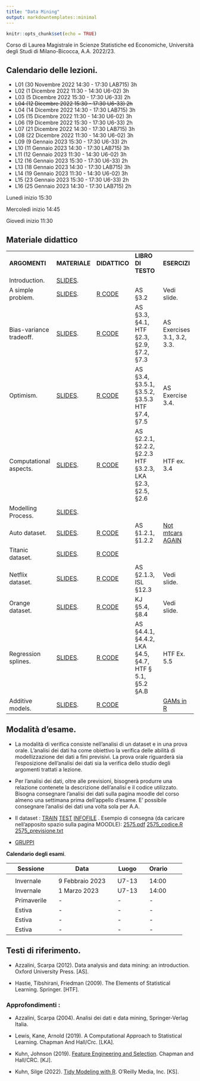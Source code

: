```yaml
---
title: "Data Mining"
output: markdowntemplates::minimal
---
```


```r
knitr::opts_chunk$set(echo = TRUE)
```

Corso di Laurea Magistrale in Scienze Statistiche ed Economiche, Università degli Studi di Milano-Bicocca, A.A. 2022/23.


## Calendario delle lezioni.

* L01 (30 Novembre 2022 14:30 - 17:30 LAB715) 3h
* L02 (1 Dicembre 2022 11:30 - 14:30 U6-02) 3h
* L03 (5 Dicembre 2022 15:30 - 17:30 U6-33) 2h
* ~~L04 (12 Dicembre 2022 15:30 - 17:30 U6-33) 2h~~
* L04 (14 Dicembre 2022 14:30 - 17:30 LAB715) 3h
* L05 (15 Dicembre 2022 11:30 - 14:30 U6-02) 3h
* L06 (19 Dicembre 2022 15:30 - 17:30 U6-33) 2h
* L07 (21 Dicembre 2022 14:30 - 17:30 LAB715) 3h
* L08 (22 Dicembre 2022 11:30 - 14:30 U6-02) 3h
* L09 (9 Gennaio 2023 15:30 - 17:30 U6-33) 2h
* L10 (11 Gennaio 2023 14:30 - 17:30 LAB715) 3h
* L11 (12 Gennaio 2023 11:30 - 14:30 U6-02) 3h
* L12 (16 Gennaio 2023 15:30 - 17:30 U6-33) 2h
* L13 (18 Gennaio 2023 14:30 - 17:30 LAB715) 3h
* L14 (19 Gennaio 2023 11:30 - 14:30 U6-02) 3h
* L15 (23 Gennaio 2023 15:30 - 17:30 U6-33) 2h
* L16 (25 Gennaio 2023 14:30 - 17:30 LAB715) 2h

Lunedì inizio 15:30

Mercoledì inizio 14:45

Giovedì inizio 11:30



## Materiale didattico

<table>

<tr>
<td>**ARGOMENTI**</td>
<td>**MATERIALE**</td>
<td>**DIDATTICO**</td>
<td>**LIBRO DI TESTO**</td>
<td>**ESERCIZI**</td>
</tr>

<tr>
<td>Introduction.</td>
<td>[SLIDES](docs/SLIDES/Introduction.pdf). </td>
<td></td>
<td></td>
<td></td>
</tr>


<tr>
<td> A simple problem.</td>
<td> [SLIDES](docs/SLIDES/Simpleproblem.pdf). </td>
<td> [R CODE](https://github.com/aldosolari/DM/blob/master/docs/RCODE/Simpleproblem.R)</td>
<td> AS §3.2 </td>
<td> Vedi slide. </td>
</tr>



<tr>
<td> Bias-variance tradeoff.</td>
<td> [SLIDES](docs/SLIDES/Biasvariance.pdf). </td>
<td> [R CODE](https://github.com/aldosolari/DM/blob/master/docs/RCODE/Biasvariance.R)</td>
<td> AS §3.3, §4.1, HTF §2.3, §2.9, §7.2, §7.3 </td>
<td> AS Exercises 3.1, 3.2, 3.3.</td>
</tr>


<tr>
<td> Optimism.</td>
<td> [SLIDES](docs/SLIDES/Optimism.pdf). </td>
<td> [R CODE](https://github.com/aldosolari/DM/blob/master/docs/RCODE/Optimism.R)</td>
<td> AS §3.4, §3.5.1, §3.5.2, §3.5.3 HTF §7.4, §7.5 </td>
<td> AS Exercise 3.4. </td>
</tr>



<tr>
<td> Computational aspects.</td>
<td> [SLIDES](docs/SLIDES/Computational.pdf). </td>
<td> [R CODE](https://github.com/aldosolari/DM/blob/master/docs/RCODE/Computational.R)</td>
<td> AS §2.2.1, §2.2.2, §2.2.3 HTF §3.2.3, LKA §2.3, §2.5, §2.6 </td>
<td> HTF ex. 3.4 </td>
</tr>


<tr>
<td> Modelling Process.</td>
<td> [SLIDES](docs/SLIDES/ModellingProcess.pdf). </td>
<td> </td>
<td> </td>
<td> </td>
</tr>

<tr>
<td> Auto dataset.</td>
<td> [SLIDES](docs/SLIDES/Auto.pdf). </td>
<td> [R CODE](https://github.com/aldosolari/DM/blob/master/docs/RCODE/Auto.R)</td>
<td> AS §1.2.1, §1.2.2  </td>
<td> [Not mtcars AGAIN](https://supervised-ml-course.netlify.app/chapter1) </td>
</tr>

<tr>
<td> Titanic dataset.</td>
<td> [SLIDES](docs/SLIDES/Titanic.pdf). </td>
<td> [R CODE](https://github.com/aldosolari/DM/blob/master/docs/RCODE/Titanic.R)</td>
<td>   </td>
<td> </td>
</tr>

<tr>
<td> Netflix dataset.</td>
<td> [SLIDES](docs/SLIDES/Netflix.pdf). </td>
<td> [R CODE](https://github.com/aldosolari/DM/blob/master/docs/RCODE/Netflix.R)</td>
<td> AS §2.1.3, ISL §12.3   </td>
<td> Vedi slide. </td>
</tr>


<tr>
<td> Orange dataset.</td>
<td> [SLIDES](docs/SLIDES/Orange.pdf). </td>
<td> [R CODE](https://github.com/aldosolari/DM/blob/master/docs/RCODE/Orange.R)</td>
<td> KJ §5.4, §8.4  </td>
<td> Vedi slide. </td>
</tr>

<tr>
<td> Regression splines.</td>
<td> [SLIDES](docs/SLIDES/Splines.pdf). </td>
<td> [R CODE](https://github.com/aldosolari/DM/blob/master/docs/RCODE/Splines.R)</td>
<td> AS §4.4.1, §4.4.2, LKA §4.5, §4.7, HTF § 5.1, §5.2 §A.B
</td>
<td> HTF Ex. 5.5 </td>
</tr>


<tr>
<td> Additive models.</td>
<td> [SLIDES](docs/SLIDES/Additive.pdf). </td>
<td> [R CODE](https://github.com/aldosolari/DM/blob/master/docs/RCODE/Additive.R)</td>
<td>  </td>
<td> [GAMs in R](https://noamross.github.io/gams-in-r-course/) </td>
</tr>


<!-- <tr> -->
<!-- <td> Chicago dataset.</td> -->
<!-- <td> [SLIDES](docs/SLIDES/Chicago.pdf). </td> -->
<!-- <td> [R CODE](https://github.com/aldosolari/DM/blob/master/docs/RCODE/Chicago.R)</td> -->
<!-- <td>  </td> -->
<!-- <td>  </td> -->
<!-- </tr> -->

<!-- <tr> -->
<!-- <td> Best subset selection.</td> -->
<!-- <td> [SLIDES](docs/SLIDES/Bestsubset.pdf). </td> -->
<!-- <td> [R CODE](https://github.com/aldosolari/DM/blob/master/docs/RCODE/Bestsubset.R)</td> -->
<!-- <td>  </td> -->
<!-- <td>  </td> -->
<!-- </tr> -->


<!-- <tr> -->
<!-- <td> Ensembles of models.</td> -->
<!-- <td> [SLIDES](docs/SLIDES/Ensembles.pdf). </td> -->
<!-- <td> [R CODE](https://github.com/aldosolari/DM/blob/master/docs/RCODE/Ensembles.R)</td> -->
<!-- <td>  </td> -->
<!-- <td>  </td> -->
<!-- </tr> -->

</table>


## Modalità d'esame.

* La modalità di verifica consiste nell'analisi di un dataset e in una prova orale. L'analisi dei dati ha come obiettivo la verifica delle abilità di modellizzazione dei dati a fini previsivi. La prova orale riguarderà sia l'esposizione dell'analisi dei dati sia la verifica dello studio degli argomenti trattati a lezione.

* Per l'analisi dei dati, oltre alle previsioni, bisognerà produrre una relazione contenete la descrizione dell’analisi e il codice utilizzato. Bisogna consegnare l'analisi dei dati sulla pagina moodle del corso almeno una settimana prima dell'appello d'esame. E' possibile consegnare l'analisi dei dati una volta sola per A.A.

* Il dataset : [TRAIN](https://github.com/aldosolari/DM/blob/master/docs/DATA/train.csv) [TEST](https://github.com/aldosolari/DM/blob/master/docs/DATA/test.csv)
[INFOFILE](https://github.com/aldosolari/DM/blob/master/docs/DATA/infofile.txt) . Esempio di consegna (da caricare nell’apposito spazio sulla pagina MOODLE): [2575.pdf](https://github.com/aldosolari/DM/blob/master/docs/DATA/2575.pdf)
[2575_codice.R](https://github.com/aldosolari/DM/blob/master/docs/DATA/2575_codice.R) [2575_previsione.txt](https://github.com/aldosolari/DM/blob/master/docs/DATA/2575_previsione.txt) 

* [GRUPPI](https://github.com/aldosolari/DM/blob/master/docs/DATA/gruppi.pdf) 


<!-- Agli studenti che si iscrivono al seguente [form](https://forms.gle/Kbb38DztqHWihd9E6) entro il 5 Dicembre 2022 verrà data la possibilità di svolgere i compiti per casa in gruppi di (al massimo) tre persone. Gli iscritti verranno suddivisi in gruppi in maniera casuale. -->

**Calendario degli esami**.

|| Sessione || Data || Luogo || Orario ||
|-|-|-|-|-|-|-|-|-|-|
||  || ||  ||  || ||
|| Invernale || 9 Febbraio 2023 || U7-13 || 14:00  ||
|| Invernale || 1 Marzo 2023 || U7-13 || 14:00 ||
|| Primaverile || - || - ||  -  ||
|| Estiva || - || - || -  ||
|| Estiva || - || - || - ||
|| Estiva || - || -  || - ||

 
## Testi di riferimento.

* Azzalini, Scarpa (2012). Data analysis and data mining: an introduction. Oxford University Press. [AS]. 

* Hastie, Tibshirani, Friedman (2009). The Elements of Statistical Learning. Springer. [HTF].

### Approfondimenti :

* Azzalini, Scarpa (2004). Analisi dei dati e data mining, Springer-Verlag Italia.

* Lewis, Kane, Arnold (2019). A Computational Approach to Statistical Learning. Chapman And Hall/Crc. [LKA].

* Kuhn, Johnson (2019). [Feature Engineering and Selection](http://www.feat.engineering/). Chapman and Hall/CRC. [KJ].

* Kuhn, Silge (2022). [Tidy Modeling with R](https://www.tmwr.org/). O'Reilly Media, Inc. [KS].



